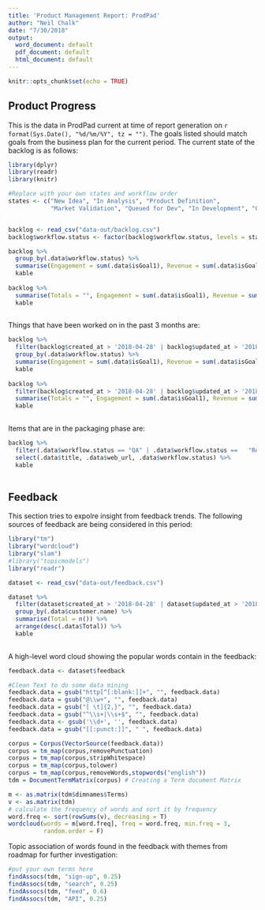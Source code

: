 ```yaml
---
title: 'Product Management Report: ProdPad'
author: "Neil Chalk"
date: "7/30/2018"
output:
  word_document: default
  pdf_document: default
  html_document: default
---
```


```r
knitr::opts_chunk$set(echo = TRUE)
```

## Product Progress

This is the data in ProdPad current at time of report generation on `r format(Sys.Date(), "%d/%m/%Y", tz = "")`. The goals listed should match goals from the business plan for the current period. The current state of the backlog is as follows:

```r
library(dplyr)
library(readr)
library(knitr)

#Replace with your own states and workflow order
states <- c("New Idea", "In Analysis", "Product Definition", 
            "Market Validation", "Queued for Dev", "In Development", "QA", "Released")


backlog <- read_csv("data-out/backlog.csv") 
backlog$workflow.status <- factor(backlog$workflow.status, levels = states, ordered = TRUE)

backlog %>% 
  group_by(.data$workflow.status) %>%
  summarise(Engagement = sum(.data$isGoal1), Revenue = sum(.data$isGoal2), Usability = sum(.data$isGoal3), Total = n()) %>%
  kable
  
backlog %>% 
  summarise(Totals = "", Engagement = sum(.data$isGoal1), Revenue = sum(.data$isGoal2), Usability = sum(.data$isGoal3), Total = n()) %>%
  kable  
  
```

Things that have been worked on in the past 3 months are:

```r
backlog %>% 
  filter(backlog$created_at > '2018-04-28' | backlog$updated_at > '2018-04-28') %>%
  group_by(.data$workflow.status) %>%
  summarise(Engagement = sum(.data$isGoal1), Revenue = sum(.data$isGoal2), Usability = sum(.data$isGoal3), Total = n()) %>%
  kable
  
backlog %>% 
  filter(backlog$created_at > '2018-04-28' | backlog$updated_at > '2018-04-28') %>%
  summarise(Totals = "", Engagement = sum(.data$isGoal1), Revenue = sum(.data$isGoal2), Usability = sum(.data$isGoal3), Total = n()) %>%
  kable  
  
```

Items that are in the packaging phase are:

```r
backlog %>% 
  filter(.data$workflow.status == "QA" | .data$workflow.status ==   "Released") %>%
  select(.data$title, .data$web_url, .data$workflow.status) %>%
  kable
  
```

## Feedback

This section tries to expolre insight from feedback trends. The following sources of feedback are being considered in this period:


```r
library("tm")
library("wordcloud")
library("slam")
#library("topicmodels")
library("readr")

dataset <- read_csv("data-out/feedback.csv") 

dataset %>%
  filter(dataset$created_at > '2018-04-28' | dataset$updated_at > '2018-04-28') %>%
  group_by(.data$customer.name) %>%
  summarise(Total = n()) %>% 
  arrange(desc(.data$Total)) %>%
  kable
  
```
A high-level word cloud showing the popular words contain in the feedback:

```r
feedback.data <- dataset$feedback

#Clean Text to do some data mining
feedback.data = gsub("http[^[:blank:]]+", "", feedback.data)
feedback.data = gsub("@\\w+", "", feedback.data)
feedback.data = gsub("[ \t]{2,}", "", feedback.data)
feedback.data = gsub("^\\s+|\\s+$", "", feedback.data)
feedback.data <- gsub('\\d+', '', feedback.data)
feedback.data = gsub("[[:punct:]]", " ", feedback.data)

corpus = Corpus(VectorSource(feedback.data))
corpus = tm_map(corpus,removePunctuation)
corpus = tm_map(corpus,stripWhitespace)
corpus = tm_map(corpus,tolower)
corpus = tm_map(corpus,removeWords,stopwords("english"))
tdm = DocumentTermMatrix(corpus) # Creating a Term document Matrix

m <- as.matrix(tdm$dimnames$Terms)
v <- as.matrix(tdm)
# calculate the frequency of words and sort it by frequency
word.freq <- sort(rowSums(v), decreasing = T)
wordcloud(words = m[word.freq], freq = word.freq, min.freq = 3,
          random.order = F)

```

Topic association of words found in the feedback with themes from roadmap for further investigation:
```r

#put your own terms here
findAssocs(tdm, "sign-up", 0.25)
findAssocs(tdm, "search", 0.25)
findAssocs(tdm, "feed", 0.6)
findAssocs(tdm, "API", 0.25)

```
